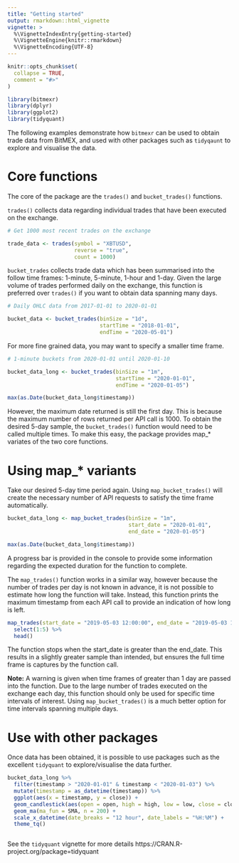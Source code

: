 ```yaml
---
title: "Getting started"
output: rmarkdown::html_vignette
vignette: >
  %\VignetteIndexEntry{getting-started}
  %\VignetteEngine{knitr::rmarkdown}
  %\VignetteEncoding{UTF-8}
---
```


```r
knitr::opts_chunk$set(
  collapse = TRUE,
  comment = "#>"
)
```

```r
library(bitmexr)
library(dplyr)
library(ggplot2)
library(tidyquant)
```

The following examples demonstrate how `bitmexr` can be used to obtain trade data from BitMEX, and used with other packages such as `tidyqaunt` to explore and visualise the data.

# Core functions

The core of the package are the `trades()` and `bucket_trades()` functions. 

`trades()` collects data regarding individual trades that have been executed on the exchange. 

```r
# Get 1000 most recent trades on the exchange

trade_data <- trades(symbol = "XBTUSD",
                     reverse = "true",
                     count = 1000)
```


`bucket_trades` collects trade data which has been summarised into the follow time frames: 1-minute, 5-minute, 1-hour and 1-day. 
Given the large volume of trades performed daily on the exchange, this function is preferred over `trades()` if you want to obtain data spanning many days.

```r
# Daily OHLC data from 2017-01-01 to 2020-01-01

bucket_data <- bucket_trades(binSize = "1d", 
                             startTime = "2018-01-01", 
                             endTime = "2020-05-01")

```

For more fine grained data, you may want to specify a smaller time frame.

```r
# 1-minute buckets from 2020-01-01 until 2020-01-10

bucket_data_long <- bucket_trades(binSize = "1m", 
                                  startTime = "2020-01-01", 
                                  endTime = "2020-01-05")

max(as.Date(bucket_data_long$timestamp))
```

However, the maximum date returned is still the first day. This is because the maximum number of rows returned per API call is 1000.
To obtain the desired 5-day sample, the `bucket_trades()` function would need to be called multiple times.
To make this easy, the package provides map_* variates of the two core functions.

# Using map_* variants

Take our desired 5-day time period again. Using `map_bucket_trades()` will create the necessary number of API requests to satisfy the time frame automatically.

```r

bucket_data_long <- map_bucket_trades(binSize = "1m", 
                                      start_date = "2020-01-01", 
                                      end_date = "2020-01-05")

max(as.Date(bucket_data_long$timestamp))
```

A progress bar is provided in the console to provide some information regarding the expected duration for the function to complete.

The `map_trades()` function works in a similar way, however because the number of trades per day is not known in advance, it is not possible to estimate how long the function will take.
Instead, this function prints the maximum timestamp from each API call to provide an indication of how long is left.

```r
map_trades(start_date = "2019-05-03 12:00:00", end_date = "2019-05-03 12:10:00") %>% 
  select(1:5) %>% 
  head()

```

The function stops when the start_date is greater than the end_date. This results in a slightly greater sample than intended, but ensures the full time frame is captures by the function call.

**Note:** A warning is given when time frames of greater than 1 day are passed into the function. Due to the large number of trades executed on the exchange each day, this function should only be used for specific time intervals of interest.
Using `map_bucket_trades()` is a much better option for time intervals spanning multiple days.

# Use with other packages

Once data has been obtained, it is possible to use packages such as the excellent `tidyquant` to explore/visualise the data further.

```r

bucket_data_long %>% 
  filter(timestamp > "2020-01-01" & timestamp < "2020-01-03") %>% 
  mutate(timestamp = as_datetime(timestamp)) %>% 
  ggplot(aes(x = timestamp, y = close)) +
  geom_candlestick(aes(open = open, high = high, low = low, close = close)) +
  geom_ma(ma_fun = SMA, n = 200) +
  scale_x_datetime(date_breaks = "12 hour", date_labels = "%H:%M") +
  theme_tq()



```

See the `tidyquant` vignette for more details https://CRAN.R-project.org/package=tidyquant
